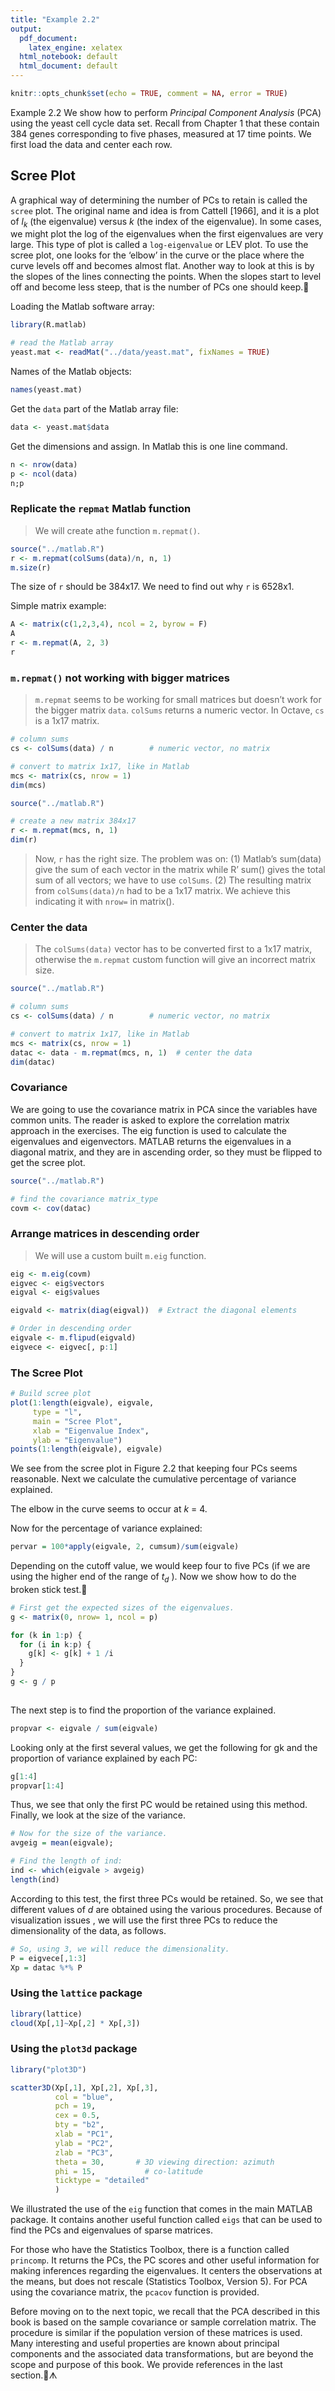 ```yaml
---
title: "Example 2.2"
output:
  pdf_document: 
    latex_engine: xelatex
  html_notebook: default
  html_document: default
---
```


```r
knitr::opts_chunk$set(echo = TRUE, comment = NA, error = TRUE)
```


Example 2.2
We show how to perform _Principal Component Analysis_ (PCA) using the yeast cell cycle data set. Recall from Chapter 1 that these contain 384 genes corresponding to five phases, measured at 17 time points. We first load the data and center each row.


## Scree Plot
A graphical way of determining the number of PCs to retain is called the `scree` plot. The original name and idea is from Cattell [1966], and it is a plot of $l_k$ (the eigenvalue) versus $k$ (the index of the eigenvalue). In some cases, we might plot the log of the eigenvalues when the first eigenvalues are very large. This type of plot is called a `log-eigenvalue` or LEV plot. To use the scree plot, one looks for the ‘elbow’ in the curve or the place where the curve levels off and becomes almost flat. Another way to look at this is by the slopes of the lines connecting the points. When the slopes start to level off and become less steep, that is the number of PCs one should keep.￿


Loading the Matlab software array:
```r
library(R.matlab)

# read the Matlab array
yeast.mat <- readMat("../data/yeast.mat", fixNames = TRUE)
```


Names of the Matlab objects:
```r
names(yeast.mat)
```

Get the `data` part of the Matlab array file:
```r
data <- yeast.mat$data
```

Get the dimensions and assign. In Matlab this is one line command.
```r
n <- nrow(data)
p <- ncol(data)
n;p
```

### Replicate the `repmat` Matlab function

> We will create athe function `m.repmat()`.

```r
source("../matlab.R")
r <- m.repmat(colSums(data)/n, n, 1)
m.size(r)
```

The size of `r` should be 384x17. We need to find out why `r` is 6528x1.


Simple matrix example:
```r
A <- matrix(c(1,2,3,4), ncol = 2, byrow = F)
A
r <- m.repmat(A, 2, 3)
r
```

### `m.repmat()` not working with bigger matrices
> `m.repmat` seems to be working for small matrices but doesn't work for the bigger matrix `data`. `colSums` returns a numeric vector. In Octave, `cs` is a 1x17 matrix.

```r
# column sums
cs <- colSums(data) / n        # numeric vector, no matrix

# convert to matrix 1x17, like in Matlab
mcs <- matrix(cs, nrow = 1)
dim(mcs)
```

```r
source("../matlab.R")

# create a new matrix 384x17
r <- m.repmat(mcs, n, 1)
dim(r)
```
> Now, `r` has the right size. The problem was on: (1) Matlab's sum(data) give the sum of each vector in the matrix while R' sum() gives the total sum of all vectors; we have to use `colSums`. (2) The resulting matrix from `colSums(data)/n` had to be a 1x17 matrix. We achieve this indicating it with `nrow=` in matrix().


### Center the data
> The `colSums(data)` vector has to be converted first to a 1x17 matrix, otherwise the `m.repmat` custom function will give an incorrect matrix size.

```r
source("../matlab.R")

# column sums
cs <- colSums(data) / n        # numeric vector, no matrix

# convert to matrix 1x17, like in Matlab
mcs <- matrix(cs, nrow = 1)
datac <- data - m.repmat(mcs, n, 1)  # center the data
dim(datac)
```

### Covariance
We are going to use the covariance matrix in PCA since the variables have common units. The reader is asked to explore the correlation matrix approach in the exercises. The eig function is used to calculate the eigenvalues and eigenvectors. MATLAB returns the eigenvalues in a diagonal matrix, and they are in ascending order, so they must be flipped to get the scree plot.

```r
source("../matlab.R")

# find the covariance matrix_type
covm <- cov(datac)
```

### Arrange matrices in descending order
> We will use a custom built `m.eig` function.

```r

eig <- m.eig(covm)
eigvec <- eig$vectors
eigval <- eig$values

eigvald <- matrix(diag(eigval))  # Extract the diagonal elements

# Order in descending order
eigvale <- m.flipud(eigvald)
eigvece <- eigvec[, p:1]

```

### The Scree Plot
```r
# Build scree plot
plot(1:length(eigvale), eigvale, 
     type = "l", 
     main = "Scree Plot",
     xlab = "Eigenvalue Index",
     ylab = "Eigenvalue")
points(1:length(eigvale), eigvale)
```

We see from the scree plot in Figure 2.2 that keeping four PCs seems reasonable. Next we calculate the cumulative percentage of variance explained.

The elbow in the curve seems to occur at $k$ = 4.

Now for the percentage of variance explained:

```r
pervar = 100*apply(eigvale, 2, cumsum)/sum(eigvale)
```

Depending on the cutoff value, we would keep four to five PCs (if we are
using the higher end of the range of $t_d$ ). Now we show how to do the broken
stick test.￿

```r
# First get the expected sizes of the eigenvalues.
g <- matrix(0, nrow= 1, ncol = p)

for (k in 1:p) {
  for (i in k:p) {
    g[k] <- g[k] + 1 /i
  }
}
g <- g / p
  
```

The next step is to find the proportion of the variance explained.
```r
propvar <- eigvale / sum(eigvale)
```

Looking only at the first several values, we get the following for gk and the
proportion of variance explained by each PC:

```r
g[1:4]
propvar[1:4]
```

Thus, we see that only the first PC would be retained using this method.
Finally, we look at the size of the variance.

```r
# Now for the size of the variance.
avgeig = mean(eigvale);

# Find the length of ind:
ind <- which(eigvale > avgeig)
length(ind)
```

According to this test, the first three PCs would be retained. So, we see that
different values of $d$ are obtained using the various procedures. Because of
visualization issues , we will use the first three PCs to reduce the dimensionality of the data, as follows.

```r
# So, using 3, we will reduce the dimensionality.
P = eigvece[,1:3]
Xp = datac %*% P
```

### Using the `lattice` package
```r
library(lattice)
cloud(Xp[,1]~Xp[,2] * Xp[,3])
```

### Using the `plot3d` package
```r
library("plot3D")

scatter3D(Xp[,1], Xp[,2], Xp[,3],
          col = "blue",
          pch = 19,
          cex = 0.5,
          bty = "b2",
          xlab = "PC1",
          ylab = "PC2",
          zlab = "PC3",
          theta = 30,       # 3D viewing direction: azimuth
          phi = 15,           # co-latitude
          ticktype = "detailed"
          )
```

We illustrated the use of the `eig` function that comes in the main MATLAB
package. It contains another useful function called `eigs` that can be used to
find the PCs and eigenvalues of sparse matrices. 

For those who have the Statistics Toolbox, there is a function called `princomp`. It returns the PCs, the PC scores and other useful information for making inferences regarding the
eigenvalues. It centers the observations at the means, but does not rescale
(Statistics Toolbox, Version 5). For PCA using the covariance matrix, the
`pcacov` function is provided.

Before moving on to the next topic, we recall that the PCA described in this
book is based on the sample covariance or sample correlation matrix. The
procedure is similar if the population version of these matrices is used. Many
interesting and useful properties are known about principal components and the associated data transformations, but are beyond the scope and purpose of this book. We provide references in the last section.￿ᗑ
